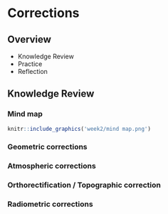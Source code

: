 # Corrections 

## Overview

-   Knowledge Review
-   Practice
-   Reflection

## Knowledge Review
### Mind map

```r
knitr::include_graphics('week2/mind map.png')
```

### Geometric corrections


### Atmospheric corrections

### Orthorectification / Topographic correction

### Radiometric corrections